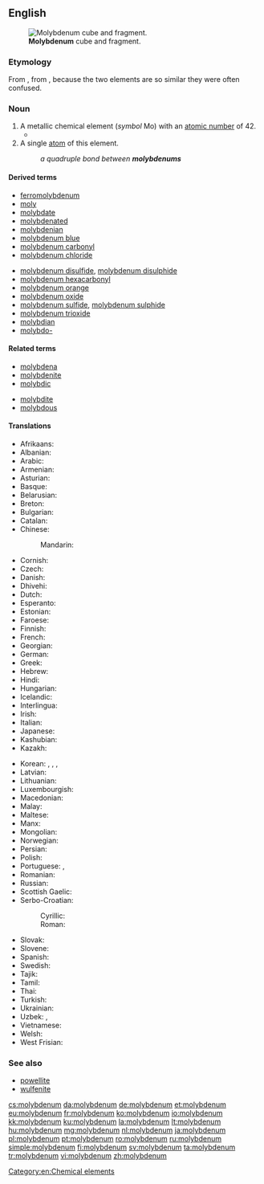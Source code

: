 ==English==
{{wikipedia}}
{{elements|Mo|niobium|Nb|technetium|Tc}}
[[File:Molybdenum_crystaline_fragment_and_1cm3_cube.jpg|thumb|'''Molybdenum''' cube and fragment.]]

===Etymology===
From {{etyl|NL.|en}} {{m|la|molybdenum}}, from {{etyl|grc|en}} {{m|grc|μόλυβδος||lead}}, because the two elements are so similar they were often confused.

===Noun===
{{en-noun|~|s|molybdena}}

# A metallic chemical element (''symbol'' Mo) with an [[atomic number]] of 42.
#* {{quote-book|year=1928|author=Lawrence R. Bourne
|title=Well Tackled!
|chapter=4|url=http://openlibrary.org/works/OL5387037W
|passage=Technical terms like ferrite, perlite, graphite, and hardenite were bandied to and fro, and when Paget glibly brought out such a rare exotic as ferro-'''molybdenum''', Benson forgot that he was a master ship-builder,&nbsp;[…]}}
# A single [[atom]] of this element.
#: ''a quadruple bond between '''molybdenums'''''

====Derived terms====
{{der-top}}
* [[ferromolybdenum]]
* [[moly]]
* [[molybdate]]
* [[molybdenated]]
* [[molybdenian]]
* [[molybdenum blue]]
* [[molybdenum carbonyl]]
* [[molybdenum chloride]]
{{der-mid}}
* [[molybdenum disulfide]], [[molybdenum disulphide]]
* [[molybdenum hexacarbonyl]]
* [[molybdenum orange]]
* [[molybdenum oxide]]
* [[molybdenum sulfide]], [[molybdenum sulphide]]
* [[molybdenum trioxide]]
* [[molybdian]]
* [[molybdo-]]
{{der-bottom}}

====Related terms====
{{rel-top}}
* [[molybdena]]
* [[molybdenite]]
* [[molybdic]]
{{rel-mid}}
* [[molybdite]]
* [[molybdous]]
{{rel-bottom}}

====Translations====
{{trans-top|chemical element}}
* Afrikaans: {{t|af|molibdeen}}
* Albanian: {{t|sq|molibden}}
* Arabic: {{t|ar|مُولِيبْدِيُنوم|m|tr=mulibdinum}}
* Armenian: {{t|hy|մոլիբդեն}}
* Asturian: {{t|ast|molibdenu|m}}
* Basque: {{t|eu|molibdenoa}}
* Belarusian: {{t|be|малiбдэ́н|m|sc=Cyrl}}
* Breton: {{t|br|molibden}}
* Bulgarian: {{t|bg|моли́бден|m}}
* Catalan: {{t|ca|molibdèn}}
* Chinese:
*: Mandarin: {{t+|cmn|鉬|tr=mù}}
* Cornish: {{t|kw|molybdenum}}
* Czech: {{t+|cs|molybden|m}}
* Danish: {{t|da|molybdæn|n}}
* Dhivehi: {{t-needed|dv}}
* Dutch: {{t+|nl|molybdeen|n}}
* Esperanto: {{t+|eo|molibdeno}}
* Estonian: {{t|et|molübdeen}}
* Faroese: {{t|fo|molybden|n}}
* Finnish: {{t+|fi|molybdeeni}}
* French: {{t+|fr|molybdène|m}}
* Georgian: {{t|ka|მოლიბდენი}}
* German: {{t+|de|Molybdän|n}}
* Greek: {{t+|el|μολυβδένιο|n}}
* Hebrew: {{t+|he|מוליבדן|tr=molibdén|sc=Hebr}}
* Hindi: {{t|hi|संवर्णातु|tr=sanvarnaatu|sc=Deva}}
* Hungarian: {{t+|hu|molibdén}}
* Icelandic: {{t+|is|mólýbden}}
* Interlingua: {{t|ia|molybdenum}}
* Irish: {{t+|ga|molaibdéineam}}
* Italian: {{t+|it|molibdeno|m}}
* Japanese: {{t+|ja|モリブデン|tr=moribuden}}
* Kashubian: {{t|csb|molibdén}}
* Kazakh: {{t+|kk|молибден|sc=Cyrl}}
{{trans-mid}}
* Korean: {{t+|ko|몰리브덴|sc=Kore}}, {{t|ko|수연|tr=水鉛, suyeon|sc=Kore}}, {{t|ko|휘수연정광|tr=輝水鉛精鑛, hwisuyeonjeonggwang|sc=Kore}}, {{t|ko|몰리브데넘|sc=Hang}}
* Latvian: {{t|lv|molibdens}}
* Lithuanian: {{t+|lt|molibdenas}}
* Luxembourgish: {{t|lb|Molybdän}}
* Macedonian: {{t|mk|молибде́н|m|sc=Cyrl}}
* Malay: {{t|ms|molibdenum}}
* Maltese: {{t|mt|molibdenu}}
* Manx: {{t|gv|molybdenum}}
* Mongolian: {{t|mn|молибден|sc=Cyrl}}
* Norwegian: {{t|no|molybden}}
* Persian: {{t-needed|fa}}
* Polish: {{t+|pl|molibden|m}}
* Portuguese: {{qualifier|Portugal}} {{t+|pt|molibdénio}}, {{qualifier|Brazil}} {{t+|pt|molibdênio|m}}
* Romanian: {{t+|ro|molibden|n}}
* Russian: {{t+|ru|молибде́н|m}}
* Scottish Gaelic: {{t|gd|molaibdeanam}}
* Serbo-Croatian:
*: Cyrillic: {{t|sh|молибден|m}}
*: Roman: {{t+|sh|molibden}}
* Slovak: {{t|sk|molybdén|m}}
* Slovene: {{t|sl|molybden}}
* Spanish: {{t+|es|molibdeno|m}}
* Swedish: {{t+|sv|molybden|n}}
* Tajik: {{t|tg|молибден|sc=Cyrl}}
* Tamil: {{t|ta|போன்றீயம்|sc=Taml}}
* Thai: {{t|th|โมลิบดีนัม|tr=mōlibdīnam|sc=Thai}}
* Turkish: {{t+|tr|molibden}}
* Ukrainian: {{t|uk|молiбде́н|m|sc=Cyrl}}
* Uzbek: {{t|uz|molibden}}, {{t|uz|молибден|tr=molibden|sc=Cyrl}}
* Vietnamese: {{t|vi|molypđen,}}
* Welsh: {{t+|cy|molybdenwm}}
* West Frisian: {{t|fy|molybdeen}}
{{trans-bottom}}

===See also===
* [[powellite]]
* [[wulfenite]]

[[Category:en:Chemical elements]]

[[cs:molybdenum]]
[[da:molybdenum]]
[[de:molybdenum]]
[[et:molybdenum]]
[[eu:molybdenum]]
[[fr:molybdenum]]
[[ko:molybdenum]]
[[io:molybdenum]]
[[kk:molybdenum]]
[[ku:molybdenum]]
[[la:molybdenum]]
[[lt:molybdenum]]
[[hu:molybdenum]]
[[mg:molybdenum]]
[[nl:molybdenum]]
[[ja:molybdenum]]
[[pl:molybdenum]]
[[pt:molybdenum]]
[[ro:molybdenum]]
[[ru:molybdenum]]
[[simple:molybdenum]]
[[fi:molybdenum]]
[[sv:molybdenum]]
[[ta:molybdenum]]
[[tr:molybdenum]]
[[vi:molybdenum]]
[[zh:molybdenum]]